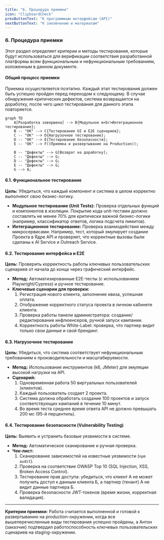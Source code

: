 ```yaml
---
title: "6. Процедура приемки"
icon: "ClipboardCheck"
prevButtonText: "К программным интерфейсам (API)"
nextButtonText: "К заключению и материалам"
---
```


### 6. Процедура приемки
Этот раздел определяет критерии и методы тестирования, которые будут использоваться для верификации соответствия разработанной платформы всем функциональным и нефункциональным требованиям, изложенным в данном документе.

#### Общий процесс приемки
Приемка осуществляется поэтапно. Каждый этап тестирования должен быть успешно пройден перед переходом к следующему. В случае обнаружения критических дефектов, система возвращается на доработку, после чего цикл тестирования для данного этапа повторяется.


```mermaid
graph TD
    A[Разработка завершена] --> B{Модульное и<br>Интеграционное тестирование};
    B -- "OK" --> C{Тестирование UI и E2E сценариев};
    C -- "OK" --> D{Нагрузочное тестирование};
    D -- "OK" --> E{Тестирование безопасности};
    E -- "OK" --> F((Приемка и развертывание на Production));

    B -- "Дефекты" --> G[Возврат на доработку];
    C -- "Дефекты" --> G;
    D -- "Дефекты" --> G;
    E -- "Дефекты" --> G;
    G --> A;
```

#### 6.1. Функциональное тестирование
**Цель:** Убедиться, что каждый компонент и система в целом корректно выполняют свою бизнес-логику.
*   **Модульное тестирование (Unit Tests):** Проверка отдельных функций и компонентов в изоляции. Покрытие кода unit-тестами должно составлять не менее 70% для критически важной бизнес-логики (например, классификатор ответов, логика подсчета лимитов).
*   **Интеграционное тестирование:** Проверка взаимодействия между микросервисами. Например, тест, который эмулирует создание Проекта в Ядре API и проверяет, что корректные вызовы были сделаны к AI Service и Outreach Service.

#### 6.2. Тестирование интерфейса и E2E
**Цель:** Проверить корректность работы ключевых пользовательских сценариев от начала до конца через графический интерфейс.
*   **Метод:** Автоматизированные E2E-тесты (с использованием Playwright/Cypress) и ручное тестирование.
*   **Ключевые сценарии для проверки:**
    1.  Регистрация нового клиента, заполнение квиза, успешная оплата.
    2.  Отображение корректного статуса проекта в личном кабинете клиента.
    3.  Проверка работы панели администратора: создание/редактирование инфлюенсеров, ручной запуск кампании.
    4.  Корректность работы White-Label: проверка, что партнер видит только свои данные и свой брендинг.

#### 6.3. Нагрузочное тестирование
**Цель:** Убедиться, что система соответствует нефункциональным требованиям к производительности и масштабируемости.
*   **Метод:** Использование инструментов (k6, JMeter) для эмуляции высокой нагрузки на API.
*   **Сценарий:**
    1.  Одновременная работа 50 виртуальных пользователей (клиентов).
    2.  Каждый пользователь создает 2 проекта.
    3.  Система должна обработать создание 100 проектов и запуск соответствующих кампаний в течение 10 минут.
    4.  Во время теста среднее время ответа API не должно превышать 200 мс (95-й перцентиль).

#### 6.4. Тестирование безопасности (Vulnerability Testing)
**Цель:** Выявить и устранить базовые уязвимости в системе.
*   **Метод:** Автоматическое сканирование и ручная проверка.
*   **Чек-лист:**
    1.  Сканирование зависимостей на известные уязвимости (`npm audit`).
    2.  Проверка на соответствие OWASP Top 10 (SQL Injection, XSS, Broken Access Control).
    3.  Тестирование прав доступа: убедиться, что клиент А не может получить доступ к данным клиента Б, а партнер (тенант) А не видит данные партнера Б.
    4.  Проверка безопасности JWT-токенов (время жизни, корректная валидация).

---
**Критерии приемки:** Работа считается выполненной и готовой к развертыванию на production-окружении, когда все вышеперечисленные виды тестирования успешно пройдены, а Антон (заказчик) подтвердил работоспособность ключевых пользовательских сценариев на staging-окружении.
